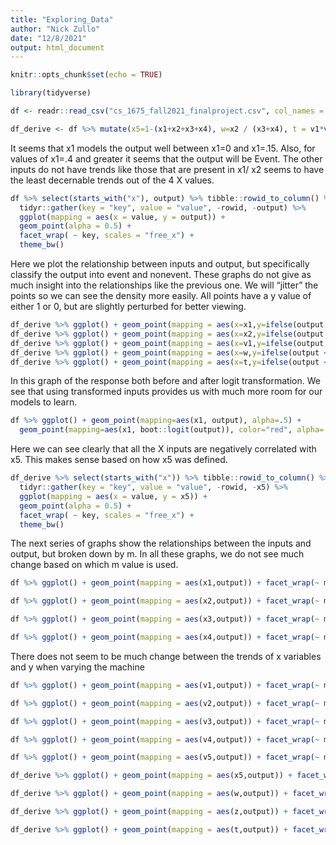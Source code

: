 ```yaml
---
title: "Exploring_Data"
author: "Nick Zullo"
date: "12/8/2021"
output: html_document
---
```


```r
knitr::opts_chunk$set(echo = TRUE)
```

```r
library(tidyverse)
```
```r
df <- readr::read_csv("cs_1675_fall2021_finalproject.csv", col_names = TRUE)
```
```r
df_derive <- df %>% mutate(x5=1-(x1+x2+x3+x4), w=x2 / (x3+x4), t = v1*v2) %>% mutate( z = (x1+x2) / (x4 + x5))
```


It seems that x1 models the output well between x1=0 and x1=.15. Also, for values of x1=.4 and greater it seems that the output will be Event. The other inputs do not have trends like those that are present in x1/ x2 seems to have the least decernable trends out of the 4 X values. 
```r
df %>% select(starts_with("x"), output) %>% tibble::rowid_to_column() %>% 
  tidyr::gather(key = "key", value = "value", -rowid, -output) %>% 
  ggplot(mapping = aes(x = value, y = output)) +
  geom_point(alpha = 0.5) +
  facet_wrap( ~ key, scales = "free_x") +
  theme_bw()
```

Here we plot the relationship between inputs and output, but specifically classify the output into event and nonevent. These graphs do not give as much insight into the relationships like the previous one. We will "jitter" the points so we can see the density more easily. All points have a y value of either 1 or 0, but are slightly perturbed for better viewing. 
```r
df_derive %>% ggplot() + geom_point(mapping = aes(x=x1,y=ifelse(output < .33, 1, 0)), alpha=.5, position=position_jitter(height=.03))
df_derive %>% ggplot() + geom_point(mapping = aes(x=x2,y=ifelse(output < .33, 1, 0)), alpha=.5, position=position_jitter(height=.03)) 
df_derive %>% ggplot() + geom_point(mapping = aes(x=v1,y=ifelse(output < .33, 1, 0)), alpha=.5, position=position_jitter(height=.03)) 
df_derive %>% ggplot() + geom_point(mapping = aes(x=w,y=ifelse(output < .33, 1, 0)), alpha=.5, position=position_jitter(height=.03)) 
df_derive %>% ggplot() + geom_point(mapping = aes(x=t,y=ifelse(output < .33, 1, 0)), alpha=.5, position=position_jitter(height=.03)) 
```


In this graph of the response both before and after logit transformation. We see that using transformed inputs provides us with much more room for our models to learn. 
```r
df %>% ggplot() + geom_point(mapping=aes(x1, output), alpha=.5) + 
  geom_point(mapping=aes(x1, boot::logit(output)), color="red", alpha=.5) 
```

Here we can see clearly that all the X inputs are negatively correlated with x5. This makes sense based on how x5 was defined. 
```r
df_derive %>% select(starts_with("x")) %>% tibble::rowid_to_column() %>% 
  tidyr::gather(key = "key", value = "value", -rowid, -x5) %>% 
  ggplot(mapping = aes(x = value, y = x5)) +
  geom_point(alpha = 0.5) +
  facet_wrap( ~ key, scales = "free_x") +
  theme_bw()
```

The next series of graphs show the relationships between the inputs and output, but broken down by m. In all these graphs, we do not see much change based on which m value is used. 

```r
df %>% ggplot() + geom_point(mapping = aes(x1,output)) + facet_wrap(~ m)
```

```r
df %>% ggplot() + geom_point(mapping = aes(x2,output)) + facet_wrap(~ m)
```

```r
df %>% ggplot() + geom_point(mapping = aes(x3,output)) + facet_wrap(~ m)
```

```r
df %>% ggplot() + geom_point(mapping = aes(x4,output)) + facet_wrap(~ m)
```
There does not seem to be much change between the trends of x variables and y when varying the machine 

```r
df %>% ggplot() + geom_point(mapping = aes(v1,output)) + facet_wrap(~ m)
```

```r
df %>% ggplot() + geom_point(mapping = aes(v2,output)) + facet_wrap(~ m)
```

```r
df %>% ggplot() + geom_point(mapping = aes(v3,output)) + facet_wrap(~ m)
```

```r
df %>% ggplot() + geom_point(mapping = aes(v4,output)) + facet_wrap(~ m)
```

```r
df %>% ggplot() + geom_point(mapping = aes(v5,output)) + facet_wrap(~ m)
```

```r
df_derive %>% ggplot() + geom_point(mapping = aes(x5,output)) + facet_wrap(~ m)
```

```r
df_derive %>% ggplot() + geom_point(mapping = aes(w,output)) + facet_wrap(~ m)
```

```r
df_derive %>% ggplot() + geom_point(mapping = aes(z,output)) + facet_wrap(~ m)
```

```r
df_derive %>% ggplot() + geom_point(mapping = aes(t,output)) + facet_wrap(~ m)
```


